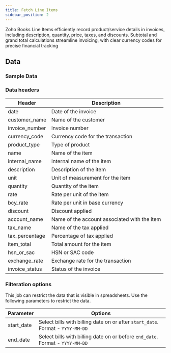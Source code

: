 ```yaml
---
title: Fetch Line Items
sidebar_position: 2
---
```




Zoho Books Line Items efficiently record product/service details in invoices, including description, quantity, price, taxes, and discounts. Subtotal and grand total calculations streamline invoicing, with clear currency codes for precise financial tracking

<AddJob
  template="gsheet_zoho_books_db_get_line_items"
/>


## Data

### Sample Data

<Gsheet
  src="https://docs.google.com/spreadsheets/d/1-gX-uq5YrTW-6gQJYM-mNXitEOfJLTiQCvPtV8CR1Yc/edit#gid=1665945954"
  src="https://docs.google.com/spreadsheets/d/1-gX-uq5YrTW-6gQJYM-mNXitEOfJLTiQCvPtV8CR1Yc/edit#gid=1665945954"
/>


### Data headers

| Header            | Description                                           |
|-------------------|-------------------------------------------------------|
| date              | Date of the invoice                                   |
| customer_name     | Name of the customer                                  |
| invoice_number    | Invoice number                                        |
| currency_code     | Currency code for the transaction                     |
| product_type      | Type of product                                       |
| name              | Name of the item                                      |
| internal_name     | Internal name of the item                              |
| description       | Description of the item                                |
| unit              | Unit of measurement for the item                       |
| quantity          | Quantity of the item                                   |
| rate              | Rate per unit of the item                              |
| bcy_rate          | Rate per unit in base currency                         |
| discount          | Discount applied                                      |
| account_name      | Name of the account associated with the item           |
| tax_name          | Name of the tax applied                                |
| tax_percentage    | Percentage of tax applied                              |
| item_total        | Total amount for the item                              |
| hsn_or_sac        | HSN or SAC code                                       |
| exchange_rate     | Exchange rate for the transaction                      |
| invoice_status    | Status of the invoice                                  |

        

### Filteration options

This job can restrict the data that is visible in spreadsheets. Use the following parameters to restrict the data.

| Parameter | Options |
|----|----|
| start_date | Select bills with billing date on or after `start_date`. Format - `YYYY-MM-DD` |
| end_date | Select bills with billing date on or before `end_date`. Format - `YYYY-MM-DD` |


<!---
## Others

### Similar jobs

Similar sort of data can be achieved by using get accounting transaction job and filtering it by invoice type. 

### Reports that use this job

Here are some of the report templates that use this job: 
-->
